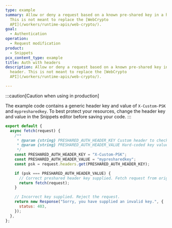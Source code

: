 ```yaml
---
type: example
summary: Allow or deny a request based on a known pre-shared key in a header.
  This is not meant to replace the [WebCrypto
  API](/workers/runtime-apis/web-crypto/).
goal:
  - Authentication
operation:
  - Request modification
product:
  - Snippets
pcx_content_type: example
title: Auth with headers
description: Allow or deny a request based on a known pre-shared key in a
  header. This is not meant to replace the [WebCrypto
  API](/workers/runtime-apis/web-crypto/).

---
```


:::caution[Caution when using in production]

The example code contains a generic header key and value of `X-Custom-PSK` and `mypresharedkey`. To best protect your resources, change the header key and value in the Snippets editor before saving your code. 
:::

```js
export default {
  async fetch(request) {
    /**
     * @param {string} PRESHARED_AUTH_HEADER_KEY Custom header to check for key
     * @param {string} PRESHARED_AUTH_HEADER_VALUE Hard-coded key value
     */
    const PRESHARED_AUTH_HEADER_KEY = "X-Custom-PSK";
    const PRESHARED_AUTH_HEADER_VALUE = "mypresharedkey";
    const psk = request.headers.get(PRESHARED_AUTH_HEADER_KEY);

    if (psk === PRESHARED_AUTH_HEADER_VALUE) {
      // Correct preshared header key supplied. Fetch request from origin.
      return fetch(request);
    }

    // Incorrect key supplied. Reject the request.
    return new Response("Sorry, you have supplied an invalid key.", {
      status: 403,
    });
  },
};
```
